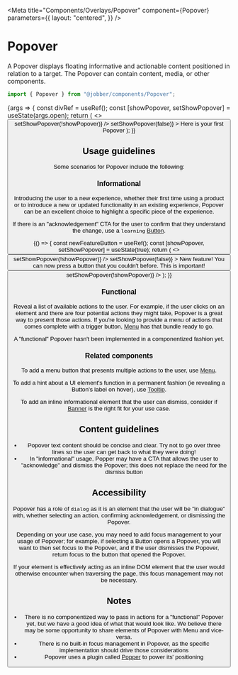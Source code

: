 
<Meta
  title="Components/Overlays/Popover"
  component={Popover}
  parameters={{
    layout: "centered",
  }}
/>

# Popover

A Popover displays floating informative and actionable content positioned in
relation to a target. The Popover can contain content, media, or other
components.

```ts
import { Popover } from "@jobber/components/Popover";
```

<Canvas>
  <Story name="Popover" args={{ open: true }}>
    {args => {
      const divRef = useRef();
      const [showPopover, setShowPopover] = useState(args.open);
      return (
        <>
          <span ref={divRef}>
            <Button
              label="Toggle Popover"
              onClick={() => setShowPopover(!showPopover)}
            />
          </span>
          <Popover
            {...args}
            attachTo={divRef}
            open={showPopover}
            onRequestClose={() => setShowPopover(false)}
          >
            <Content>Here is your first Popover</Content>
          </Popover>
        </>
      );
    }}
  </Story>
</Canvas>

<ArgsTable of={Popover} story="Popover" />

## Usage guidelines

Some scenarios for Popover include the following:

### Informational

Introducing the user to a new experience, whether their first time using a
product or to introduce a new or updated functionality in an existing
experience, Popover can be an excellent choice to highlight a specific piece of
the experience.

If there is an "acknowledgement" CTA for the user to confirm that they
understand the change, use a `learning`
[Button](../?path=/docs/components-actions-button--button).

<Canvas>
  {() => {
    const newFeatureButton = useRef();
    const [showPopover, setShowPopover] = useState(true);
    return (
      <>
        <span ref={newFeatureButton}>
          <Button
            label="New Feature"
            onClick={() => setShowPopover(!showPopover)}
          />
        </span>
        <Popover
          attachTo={newFeatureButton}
          open={showPopover}
          preferredPlacement="right"
          onRequestClose={() => setShowPopover(false)}
        >
          <Content>
            <Heading>New feature!</Heading>
            <Text>
              You can now press a button that you couldn't before. This is
              important!
            </Text>
            <Button
              label="Got it"
              variation="learning"
              onClick={() => setShowPopover(!showPopover)}
            />
          </Content>
        </Popover>
      </>
    );
  }}
</Canvas>

### Functional

Reveal a list of available actions to the user. For example, if the user clicks
on an element and there are four potential actions they might take, Popover is a
great way to present those actions. If you're looking to provide a menu of
actions that comes complete with a trigger button,
[Menu](../?path=/docs/components-navigation-menu--menu) has that bundle ready to
go.

<Banner type="warning" dismissible={false}>
  A "functional" Popover hasn't been implemented in a componentized fashion yet.
</Banner>

### Related components

To add a menu button that presents multiple actions to the user, use
[Menu](../?path=/docs/components-navigation-menu--menu).

To add a hint about a UI element's function in a permanent fashion (ie revealing
a Button's label on hover), use
[Tooltip](../?path=/docs/components-overlays-tooltip--tooltip).

To add an inline informational element that the user can dismiss, consider if
[Banner](../?path=/docs/components-banner--banner) is the right fit for your use
case.

## Content guidelines

- Popover text content should be concise and clear. Try not to go over three
  lines so the user can get back to what they were doing!
- In "informational" usage, Popper may have a CTA that allows the user to
  "acknowledge" and dismiss the Popover; this does not replace the need for the
  dismiss button

## Accessibility

Popover has a role of `dialog` as it is an element that the user will be "in
dialogue" with, whether selecting an action, confirming acknowledgement, or
dismissing the Popover.

Depending on your use case, you may need to add focus management to your usage
of Popover; for example, if selecting a Button opens a Popover, you will want to
then set focus to the Popover, and if the user dismisses the Popover, return
focus to the button that opened the Popover.

If your element is effectively acting as an inline DOM element that the user
would otherwise encounter when traversing the page, this focus management may
not be necessary.

## Notes

- There is no componentized way to pass in actions for a "functional" Popover
  yet, but we have a good idea of what that would look like. We believe there
  may be some opportunity to share elements of Popover with Menu and vice-versa.
- There is no built-in focus management in Popover, as the specific
  implementation should drive those considerations
- Popover uses a plugin called [Popper](https://popper.js.org/react-popper/v2/)
  to power its' positioning
